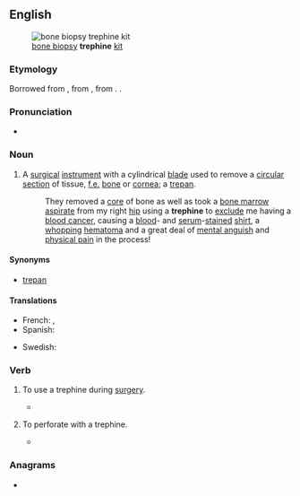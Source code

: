 ==English==
{{wikipedia}}
[[File:Rochester_Bome_Biopsy_Trephine_Kit.jpg|thumb|right|[[bone biopsy]] '''trephine''' [[kit]]]]

===Etymology===
Borrowed from {{bor|en|fr|tréphine}}, from {{der|en|la|trepanum}}, from {{der|en|grc|τρύπανον||auger, borer}}. {{doublet|en|trepan}}.

===Pronunciation===
* {{IPA|en|/tɹɪˈfaɪn/}}

===Noun===
{{en-noun}}

# {{lb|en|medicine}} A [[surgical]] [[instrument]] with a cylindrical [[blade]] used to remove a [[circular]] [[section]] of tissue, [[f.e.]] [[bone]] or [[cornea]]; a [[trepan]].
#: They removed a [[core]] of bone as well as took a [[bone marrow]] [[aspirate]] from my right [[hip]] using a '''trephine''' to [[exclude]] me having a [[blood cancer]], causing a [[blood]]- and [[serum]]-[[stained]] [[shirt]], a [[whopping]] [[hematoma]] and a great deal of [[mental anguish]] and [[physical pain]] in the process!

====Synonyms====
* [[trepan]] {{qualifier|obsolete}}

====Translations====
{{trans-top|surgical instrument to remove a circular section from the skull}}
* French: {{t+|fr|trépan|m}}, {{t+|fr|tréphine}}
* Spanish: {{t+|es|trépano|m}}
{{trans-mid}}
* Swedish: {{t+|sv|trepan|c}}
{{trans-bottom}}

===Verb===
{{en-verb|trephin}}

# {{lb|en|intransitive}} To use a trephine during [[surgery]].
#* {{quote-text|en|year=1897|author={{w|Bram Stoker}}|title={{w|Dracula}}|chapter=21|passage="We shall wait," said Van Helsing, "just long enough to fix the best spot for '''trephining''', so that we may most quickly and perfectly remove the blood clot, for it is evident that the haemorrhage is increasing."}}
# {{lb|en|transitive}} To perforate with a trephine.
#* {{quote-journal|en|date=August 16, 1901|url=https://www.biodiversitylibrary.org/bibliography/69252|journal=The Agricultural Journal and Mining Record|volume=4|issue=12|page=382|title=Veterinary Departmental Report for May, 1901|passage=The pony was cast, and '''trephined''', a middle-sized trephine (or bone saw) being used, which removed a circular piece of bone about the size of a two shilling piece, from the face immediately over the air cavity.}}

===Anagrams===
* {{anagrams|en|a=eehinprt|nephrite|prehnite|repineth|ripeneth}}